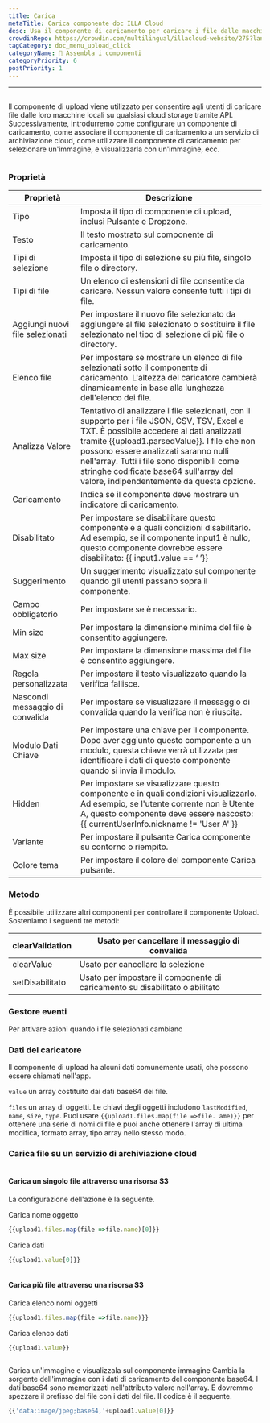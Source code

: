 ```yaml
---
title: Carica
metaTitle: Carica componente doc ILLA Cloud
desc: Usa il componente di caricamento per caricare i file dalle macchine locali su qualsiasi storage cloud
crowdinRepo: https://crowdin.com/multilingual/illacloud-website/275?languages=it&filter=basic&value=0
tagCategory: doc_menu_upload_click
categoryName: 🧬 Assembla i componenti
categoryPriority: 6
postPriority: 1
---
```


* * *

## <h2 hidden>Carica</h2>

Il componente di upload viene utilizzato per consentire agli utenti di caricare file dalle loro macchine locali su qualsiasi cloud storage tramite API. Successivamente, introdurremo come configurare un componente di caricamento, come associare il componente di caricamento a un servizio di archiviazione cloud, come utilizzare il componente di caricamento per selezionare un'immagine, e visualizzarla con un'immagine, ecc.

<img src='https://cdn.illacloud.com/official-website/img/docs/upload1.png' alt="" />

### Proprietà

| Proprietà                       | Descrizione                                                                                                                                                                                                                                                                                                                                                               |
| ------------------------------- | ------------------------------------------------------------------------------------------------------------------------------------------------------------------------------------------------------------------------------------------------------------------------------------------------------------------------------------------------------------------------- |
| Tipo                            | Imposta il tipo di componente di upload, inclusi Pulsante e Dropzone.                                                                                                                                                                                                                                                                                                     |
| Testo                           | Il testo mostrato sul componente di caricamento.                                                                                                                                                                                                                                                                                                                          |
| Tipi di selezione               | Imposta il tipo di selezione su più file, singolo file o directory.                                                                                                                                                                                                                                                                                                       |
| Tipi di file                    | Un elenco di estensioni di file consentite da caricare. Nessun valore consente tutti i tipi di file.                                                                                                                                                                                                                                                                      |
| Aggiungi nuovi file selezionati | Per impostare il nuovo file selezionato da aggiungere al file selezionato o sostituire il file selezionato nel tipo di selezione di più file o directory.                                                                                                                                                                                                                 |
| Elenco file                     | Per impostare se mostrare un elenco di file selezionati sotto il componente di caricamento. L'altezza del caricatore cambierà dinamicamente in base alla lunghezza dell'elenco dei file.                                                                                                                                                                                  |
| Analizza Valore                 | Tentativo di analizzare i file selezionati, con il supporto per i file JSON, CSV, TSV, Excel e TXT. È possibile accedere ai dati analizzati tramite {{upload1.parsedValue}}. I file che non possono essere analizzati saranno nulli nell'array. Tutti i file sono disponibili come stringhe codificate base64 sull'array del valore, indipendentemente da questa opzione. |
| Caricamento                     | Indica se il componente deve mostrare un indicatore di caricamento.                                                                                                                                                                                                                                                                                                       |
| Disabilitato                    | Per impostare se disabilitare questo componente e a quali condizioni disabilitarlo. Ad esempio, se il componente input1 è nullo, questo componente dovrebbe essere disabilitato: {{ input1.value == ‘ ’}}                                                                                                                                                                 |
| Suggerimento                    | Un suggerimento visualizzato sul componente quando gli utenti passano sopra il componente.                                                                                                                                                                                                                                                                                |
| Campo obbligatorio              | Per impostare se è necessario.                                                                                                                                                                                                                                                                                                                                            |
| Min size                        | Per impostare la dimensione minima del file è consentito aggiungere.                                                                                                                                                                                                                                                                                                      |
| Max size                        | Per impostare la dimensione massima del file è consentito aggiungere.                                                                                                                                                                                                                                                                                                     |
| Regola personalizzata           | Per impostare il testo visualizzato quando la verifica fallisce.                                                                                                                                                                                                                                                                                                          |
| Nascondi messaggio di convalida | Per impostare se visualizzare il messaggio di convalida quando la verifica non è riuscita.                                                                                                                                                                                                                                                                                |
| Modulo Dati Chiave              | Per impostare una chiave per il componente. Dopo aver aggiunto questo componente a un modulo, questa chiave verrà utilizzata per identificare i dati di questo componente quando si invia il modulo.                                                                                                                                                                      |
| Hidden                          | Per impostare se visualizzare questo componente e in quali condizioni visualizzarlo. Ad esempio, se l'utente corrente non è Utente A, questo componente deve essere nascosto: {{ currentUserInfo.nickname != 'User A' }}                                                                                                                                                  |
| Variante                        | Per impostare il pulsante Carica componente su contorno o riempito.                                                                                                                                                                                                                                                                                                       |
| Colore tema                     | Per impostare il colore del componente Carica pulsante.                                                                                                                                                                                                                                                                                                                   |

### Metodo

È possibile utilizzare altri componenti per controllare il componente Upload. Sosteniamo i seguenti tre metodi:

| clearValidation | Usato per cancellare il messaggio di convalida                               |
| --------------- | ---------------------------------------------------------------------------- |
| clearValue      | Usato per cancellare la selezione                                            |
| setDisabilitato | Usato per impostare il componente di caricamento su disabilitato o abilitato |

### Gestore eventi

Per attivare azioni quando i file selezionati cambiano

### Dati del caricatore

Il componente di upload ha alcuni dati comunemente usati, che possono essere chiamati nell'app.

`value` un array costituito dai dati base64 dei file. 

`files` un array di oggetti. Le chiavi degli oggetti includono `lastModified`, `name`, `size`, `type`. Puoi usare `{{upload1.files.map(file =>file. ame)}}` per ottenere una serie di nomi di file e puoi anche ottenere l'array di ultima modifica, formato array, tipo array nello stesso modo. 

### Carica file su un servizio di archiviazione cloud

<img src='https://cdn.illacloud.com/official-website/img/docs/upload2.gif' alt="" />

#### Carica un singolo file attraverso una risorsa S3

La configurazione dell'azione è la seguente. 

Carica nome oggetto

```jsx
{{upload1.files.map(file =>file.name)[0]}}
```

Carica dati

```jsx
{{upload1.value[0]}}
```

<img src='https://cdn.illacloud.com/official-website/img/docs/upload3.png' alt="" />

#### Carica più file attraverso una risorsa S3

Carica elenco nomi oggetti

```jsx
{{upload1.files.map(file =>file.name)}}
```

Carica elenco dati

```jsx
{{upload1.value}}
```

<img src='https://cdn.illacloud.com/official-website/img/docs/upload4.png' alt="" />

Carica un'immagine e visualizzala sul componente immagine
Cambia la sorgente dell'immagine con i dati di caricamento del componente base64. I dati base64 sono memorizzati nell'attributo valore nell'array. E dovremmo spezzare il prefisso del file con i dati del file. Il codice è il seguente. 

```jsx
{{'data:image/jpeg;base64,'+upload1.value[0]}}
```

<img src='https://cdn.illacloud.com/official-website/img/docs/upload5.gif' alt="" />
